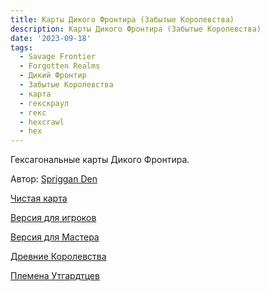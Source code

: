 ```yaml
---
title: Карты Дикого Фронтира (Забытые Королевства)
description: Карты Дикого Фронтира (Забытые Королевства)
date: '2023-09-18'
tags:
  - Savage Frontier
  - Forgotten Realms
  - Дикий Фронтир
  - Забытые Королевства
  - карта
  - гекскраул
  - гекс
  - hexcrawl
  - hex
---
```


Гексагональные карты Дикого Фронтира.

Автор: [Spriggan Den](https://spriggans-den.com/2022/11/16/the-savage-frontier-hexmap-of-the-north/)

[Чистая карта](/images/the_savage_frontier_by_yora_blank_map.png)

[Версия для игроков](/images/the_savage_frontier_by_yora_player_map.png)

[Версия для Мастера](/images/the_savage_frontier_by_yora_gm_map.png)

[Древние Королевства](/images/the_savage_frontier_kingdoms.png)

[Племена Утгардтцев](/images/the_savage_frontier_uthgardt.png)
